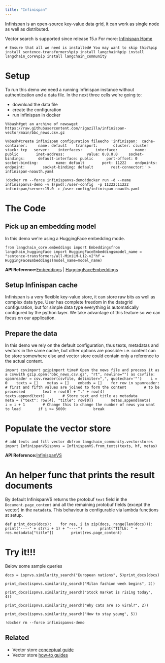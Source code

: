 ```yaml
---
title: "Infinispan"
---
```


Infinispan is an open-source key-value data grid, it can work as single node as well as distributed.

Vector search is supported since release 15.x For more: [Infinispan Home](https://infinispan.org)

```
# Ensure that all we need is installed# You may want to skip this%pip install sentence-transformers%pip install langchain%pip install langchain_core%pip install langchain_community
```

# Setup

To run this demo we need a running Infinispan instance without authentication and a data file. In the next three cells we're going to:

* download the data file
* create the configuration
* run Infinispan in docker

```
%%bash#get an archive of newswget https://raw.githubusercontent.com/rigazilla/infinispan-vector/main/bbc_news.csv.gz
```

```
%%bash#create infinispan configuration fileecho 'infinispan:  cache-container:     name: default    transport:       cluster: cluster       stack: tcp   server:    interfaces:      interface:        name: public        inet-address:          value: 0.0.0.0     socket-bindings:      default-interface: public      port-offset: 0              socket-binding:        name: default        port: 11222    endpoints:      endpoint:        socket-binding: default        rest-connector:' > infinispan-noauth.yaml
```

```
!docker rm --force infinispanvs-demo!docker run -d --name infinispanvs-demo -v $(pwd):/user-config  -p 11222:11222 infinispan/server:15.0 -c /user-config/infinispan-noauth.yaml
```

# The Code

## Pick up an embedding model

In this demo we're using a HuggingFace embedding mode.

```
from langchain_core.embeddings import Embeddingsfrom langchain_huggingface import HuggingFaceEmbeddingsmodel_name = "sentence-transformers/all-MiniLM-L12-v2"hf = HuggingFaceEmbeddings(model_name=model_name)
```

**API Reference:**[Embeddings](https://python.langchain.com/api_reference/core/embeddings/langchain_core.embeddings.embeddings.Embeddings.html) | [HuggingFaceEmbeddings](https://python.langchain.com/api_reference/huggingface/embeddings/langchain_huggingface.embeddings.huggingface.HuggingFaceEmbeddings.html)

## Setup Infinispan cache

Infinispan is a very flexible key-value store, it can store raw bits as well as complex data type. User has complete freedom in the datagrid configuration, but for simple data type everything is automatically configured by the python layer. We take advantage of this feature so we can focus on our application.

## Prepare the data

In this demo we rely on the default configuration, thus texts, metadatas and vectors in the same cache, but other options are possible: i.e. content can be store somewhere else and vector store could contain only a reference to the actual content.

```
import csvimport gzipimport time# Open the news file and process it as a csvwith gzip.open("bbc_news.csv.gz", "rt", newline="") as csvfile:    spamreader = csv.reader(csvfile, delimiter=",", quotechar='"')    i = 0    texts = []    metas = []    embeds = []    for row in spamreader:        # first and fifth values are joined to form the content        # to be processed        text = row[0] + "." + row[4]        texts.append(text)        # Store text and title as metadata        meta = {"text": row[4], "title": row[0]}        metas.append(meta)        i = i + 1        # Change this to change the number of news you want to load        if i >= 5000:            break
```

# Populate the vector store

```
# add texts and fill vector dbfrom langchain_community.vectorstores import InfinispanVSispnvs = InfinispanVS.from_texts(texts, hf, metas)
```

**API Reference:**[InfinispanVS](https://python.langchain.com/api_reference/community/vectorstores/langchain_community.vectorstores.infinispanvs.InfinispanVS.html)

# An helper func that prints the result documents

By default InfinispanVS returns the protobuf `ŧext` field in the `Document.page_content` and all the remaining protobuf fields (except the vector) in the `metadata`. This behaviour is configurable via lambda functions at setup.

```
def print_docs(docs):    for res, i in zip(docs, range(len(docs))):        print("----" + str(i + 1) + "----")        print("TITLE: " + res.metadata["title"])        print(res.page_content)
```

# Try it!!!

Below some sample queries

```
docs = ispnvs.similarity_search("European nations", 5)print_docs(docs)
```

```
print_docs(ispnvs.similarity_search("Milan fashion week begins", 2))
```

```
print_docs(ispnvs.similarity_search("Stock market is rising today", 4))
```

```
print_docs(ispnvs.similarity_search("Why cats are so viral?", 2))
```

```
print_docs(ispnvs.similarity_search("How to stay young", 5))
```

```
!docker rm --force infinispanvs-demo
```

## Related

* Vector store [conceptual guide](/src/oss/concepts/vectorstores)
* Vector store [how-to guides](/src/oss/how_to/#vector-stores)
